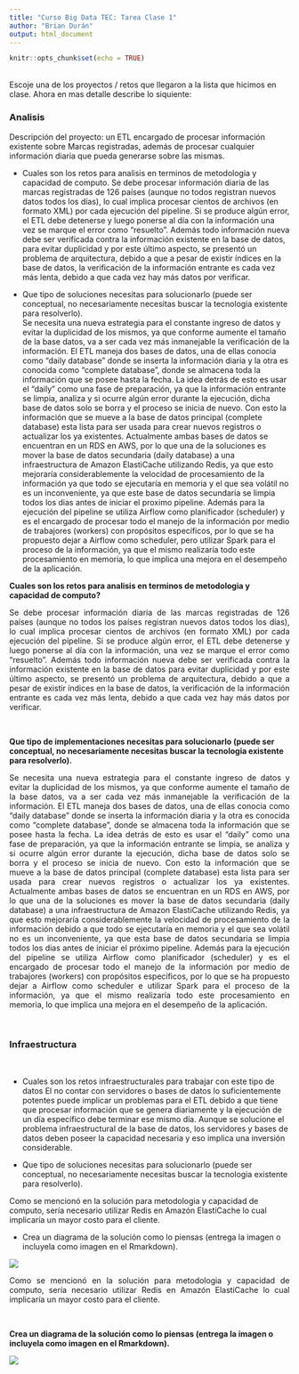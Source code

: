 ```yaml
---
title: "Curso Big Data TEC: Tarea Clase 1"
author: "Brian Durán"
output: html_document
---
```


```r
knitr::opts_chunk$set(echo = TRUE)
```

<br>
Escoje una de los proyectos / retos que llegaron a la lista que hicimos en clase. Ahora en mas detalle describe lo siquiente:

### Analisis

Descripción del proyecto: un ETL encargado de procesar información existente sobre Marcas registradas, además de procesar cualquier información diaria que pueda generarse sobre las mismas.

 - Cuales son los retos para analisis en terminos de metodologia y capacidad de computo.
 Se debe procesar información diaria de las marcas registradas de 126 países (aunque no todos registran nuevos datos todos los días), lo cual implica procesar cientos de archivos (en formato XML) por cada ejecución del pipeline. Si se produce algún error, el ETL debe detenerse y luego ponerse al día con la información una vez se marque el error como "resuelto". Además todo información nueva debe ser verificada contra la información existente en la base de datos, para evitar duplicidad y por este último aspecto, se presentó un problema de arquitectura, debido a que a pesar de existir índices en la base de datos, la verificación de la información entrante es cada vez más lenta, debido a que cada vez hay más datos por verificar. 
 
 - Que tipo de soluciones necesitas para solucionarlo (puede ser conceptual, no necesariamente necesitas buscar la tecnologia existente para resolverlo).  
  Se necesita una nueva estrategia para el constante ingreso de datos y evitar la duplicidad de los mismos, ya que conforme aumente el tamaño de la base datos, va a ser cada vez más inmanejable la verificación de la información. El ETL maneja dos bases de datos, una de ellas conocia como "daily database" donde se inserta la información diaria y la otra es conocida como "complete database", donde se almacena toda la información que se posee hasta la fecha. La idea detrás de esto es usar el "daily" como una fase de preparación, ya que la información entrante se limpia, analiza y si ocurre algún error durante la ejecución, dicha base de datos solo se borra y el proceso se inicia de nuevo. Con esto la información que se mueve a la base de datos principal (complete database) esta lista para ser usada para crear nuevos registros o actualizar los ya existentes. Actualmente ambas bases de datos se encuentran en un RDS en AWS, por lo que una de la soluciones es mover la base de datos secundaria (daily database) a una infraestructura de Amazon ElastiCache utilizando Redis, ya que esto mejoraría considerablemente la velocidad de procesamiento de la información ya que todo se ejecutaría en memoria y el que sea volátil no es un inconveniente, ya que este base de datos secundaria se limpia todos los dias antes de iniciar el proximo pipeline. Además para la ejecución del pipeline se utiliza Airflow como planificador (scheduler) y es el encargado de procesar todo el manejo de la información por medio de trabajores (workers) con propósitos específicos, por lo que se ha propuesto dejar a Airflow como scheduler, pero utilizar Spark para el proceso de la información, ya que el mismo realizaría todo este procesamiento en memoria, lo que implica una mejora en el desempeño de la aplicación.

<b>Cuales son los retos para analisis en terminos de metodologia y capacidad de computo?</b>

<p align="justify">
Se debe procesar información diaria de las marcas registradas de 126 países (aunque no todos los países registran nuevos datos todos los días), lo cual implica procesar cientos de archivos (en formato XML) por cada ejecución del pipeline. Si se produce algún error, el ETL debe detenerse y luego ponerse al día con la información, una vez se marque el error como "resuelto". Además todo información nueva debe ser verificada contra la información existente en la base de datos para evitar duplicidad y por este último aspecto, se presentó un problema de arquitectura, debido a que a pesar de existir índices en la base de datos, la verificación de la información entrante es cada vez más lenta, debido a que cada vez hay más datos por verificar.
</p><br>
 
<b>Que tipo de implementaciones necesitas para solucionarlo (puede ser conceptual, no necesariamente necesitas buscar la tecnologia existente para resolverlo).</b>

<p align="justify">
Se necesita una nueva estrategia para el constante ingreso de datos y evitar la duplicidad de los mismos, ya que conforme aumente el tamaño de la base datos, va a ser cada vez más inmanejable la verificación de la información. El ETL maneja dos bases de datos, una de ellas conocia como "daily database" donde se inserta la información diaria y la otra es conocida como "complete database", donde se almacena toda la información que se posee hasta la fecha. La idea detrás de esto es usar el "daily" como una fase de preparación, ya que la información entrante se limpia, se analiza y si ocurre algún error durante la ejecución, dicha base de datos solo se borra y el proceso se inicia de nuevo. Con esto la información que se mueve a la base de datos principal (complete database) esta lista para ser usada para crear nuevos registros o actualizar los ya existentes. Actualmente ambas bases de datos se encuentran en un RDS en AWS, por lo que una de la soluciones es mover la base de datos secundaria (daily database) a una infraestructura de Amazon ElastiCache utilizando Redis, ya que esto mejoraría considerablemente la velocidad de procesamiento de la información debido a que todo se ejecutaría en memoria y el que sea volátil no es un inconveniente, ya que esta base de datos secundaria se limpia todos los dias antes de iniciar el próximo pipeline. Además para la ejecución del pipeline se utiliza Airflow como planificador (scheduler) y es el encargado de procesar todo el manejo de la información por medio de trabajores (workers) con propósitos específicos, por lo que se ha propuesto dejar a Airflow como scheduler e utilizar Spark para el proceso de la información, ya que el mismo realizaría todo este procesamiento en memoria, lo que implica una mejora en el desempeño de la aplicación.
</p><br>

### Infraestructura
<br>

 - Cuales son los retos infraestructurales para trabajar con este tipo de datos
 El no contar con servidores o bases de datos lo suficientemente potentes puede implicar un problemas para el ETL debido a que tiene que procesar información que se genera diariamente y la ejecución de un día específico debe terminar ese mismo día. Aunque se solucione el problema infraestructural de la base de datos, los servidores y bases de datos deben poseer la capacidad necesaria y eso implica una inversión considerable.
 
 - Que tipo de soluciones necesitas para solucionarlo (puede ser conceptual, no necesariamente necesitas buscar la tecnologia existente para resolverlo).

Como se mencionó en la solución para metodologia y capacidad de computo, sería necesario utilizar Redis en Amazón ElastiCache lo cual implicaría un  mayor costo para el cliente.
 
 - Crea un diagrama de la solución como lo piensas (entrega la imagen o incluyela como imagen en el Rmarkdown).
 
 ![](soluccion_diagrama.png)
 

<p align="justify">
Como se mencionó en la solución para metodologia y capacidad de computo, sería necesario utilizar Redis en Amazón ElastiCache lo cual implicaría un  mayor costo para el cliente.
</p><br>
 
<b>Crea un diagrama de la solución como lo piensas (entrega la imagen o incluyela como imagen en el Rmarkdown).</b>
 
 ![](soluccion_diagrama.png)
 